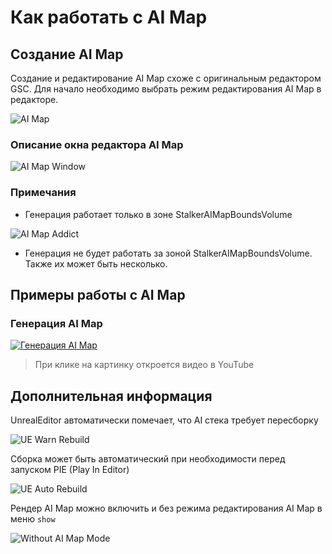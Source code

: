 # Как работать с AI Map

## Создание AI Map
Создание и редактирование AI Map схоже с оригинальным редактором GSC. Для начало необходимо выбрать режим редактирования AI Map в редакторе.

![AI Map](./ai-map.ru/img/ai-map.png)

### Описание окна редактора AI Map

![AI Map Window](./ai-map.ru/img/ai-map-window.png)

### Примечания

- Генерация работает только в зоне StalkerAIMapBoundsVolume

![AI Map Addict](./ai-map.ru/img/ai-map-addict.png)
* Генерация не будет работать за зоной StalkerAIMapBoundsVolume. Также их может быть несколько.

## Примеры работы с AI Map

### Генерация AI Map
[![Генерация AI Map](https://img.youtube.com/vi/aqi7WYrc2XE/maxresdefault.jpg)](http://www.youtube.com/watch?v=aqi7WYrc2XE "Генерация AI Map")
> При клике на картинку откроется видео в YouTube

## Дополнительная информация

UnrealEditor автоматически помечает, что AI стека требует пересборку

![UE Warn Rebuild](./ai-map.ru/img/ue-warn-rebuild.png)

Сборка может быть автоматический при необходимости перед запуском PIE (Play In Editor)

![UE Auto Rebuild](./ai-map.ru/img/ue-auto-build.png)

Рендер AI Map можно включить и без режима редактирования AI Map в меню `show`

![Without AI Map Mode](./ai-map.ru/img/without-aimap-mode.png)

